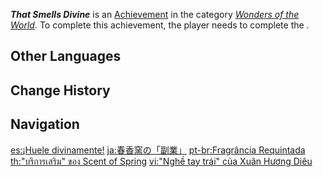 {{Achievement Infobox
|id           = 84013
|order id     = 4014
|category     = Wonders of the World
|description  = Figure out which perfume [[Morax|Rex Lapis]] is fond of.
|requirements = Complete ''[[Three Poignant Perfumes]]''
|primogems    = 5
|tracking     = 
|hidden       = 1
|quest        = Farewell, Archaic Lord
|type         = Quest
}}
'''''That Smells Divine''''' is an [[Achievement]] in the category ''[[Wonders of the World]]''. To complete this achievement, the player needs to complete the {{Quest|Three Poignant Perfumes}}.
<!--
==Trivia==

==Video Guides==
{{EVT
|video1   = 
|caption1 = 
}}
-->
==Other Languages==
{{Other Languages
|en      = That Smells Divine
|zhs     = 春香窑的「副业」
|zhs_rm  = Chūnxiāng Yáo de "Fùyè"
|zht     = 春香窯的「副業」
|zht_rm  = Chūnxiāng Yáo de "Fùyè"
|zh_tl   = [[Ying'er|Scent of Spring]]'s "Side Job"
|ja      = 春香窯の「副業」
|ja_rm   = Shuukouyou no "Fukugyou"{{Assumed}}
|ja_tl   = A "Side Job" of the Scent of Spring
|ko      = 춘향요의 「부업」
|ko_rm   = Chunhyang'yo-ui "Bueop"
|ko_tl   = [[Ying'er|Scent of Spring]]'s "Side Job"
|es      = ¡Huele divinamente!
|es_tl   = It Smells Divine!
|fr      = Parfum exquis
|fr_tl   = Exquisite Smell
|ru      = Пахнет божественно
|ru_tl   = Smells Divine
|th      = "บริการเสริม" ของ Scent of Spring
|th_rm   = 
|th_tl   = 
|vi      = "Nghề tay trái" của Xuân Hương Diêu
|vi_tl   = 
|de      = Nebenbeschäftigung des Frühlingsdufts
|de_tl   = Side Hustle of the Spring Scent
|id      = Harum Sekali
|id_tl   = Smells Really Good
|pt      = Fragrância Requintada
|pt_tl   = 
|tr      = Harika Kokuyor
|tr_tl   = Smells Great
|it      = Che profumo divino
|it_tl   = 
}}

==Change History==
{{Change History|1.0}}
<!--
==References==
{{Reflist}}
-->
==Navigation==
{{Achievement Navbox|Wonders of the World|Quest}}

[[es:¡Huele divinamente!]]
[[ja:春香窯の「副業」]]
[[pt-br:Fragrância Requintada]]
[[th:"บริการเสริม" ของ Scent of Spring]]
[[vi:"Nghề tay trái" của Xuân Hương Diêu]]